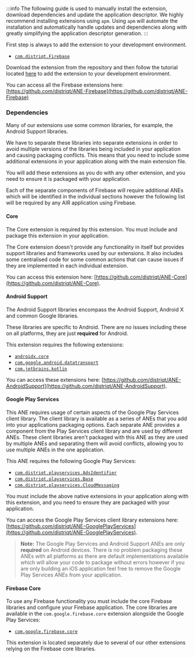 
:::info
The following guide is used to manually install the extension, download dependencies and update the application descriptor. We highly recommend installing extensions using `apm`. Using `apm` will automate the installation and automatically handle updates and dependencies along with greatly simplifying the application descriptor generation.
:::


First step is always to add the extension to your development environment. 

- [`com.distriqt.Firebase`](https://github.com/distriqt/ANE-Firebase/raw/master/lib/com.distriqt.Firebase.ane)

Download the extension from the repository and then follow the tutorial located [here](/docs/tutorials/getting-started) to add the extension to your development environment.

You can access all the Firebase extensions here: [https://github.com/distriqt/ANE-Firebase](https://github.com/distriqt/ANE-Firebase)



### Dependencies

Many of our extensions use some common libraries, for example, the Android Support libraries.

We have to separate these libraries into separate extensions in order to avoid multiple versions of the libraries being included in your application and causing packaging conflicts. This means that you need to include some additional extensions in your application along with the main extension file.

You will add these extensions as you do with any other extension, and you need to ensure it is packaged with your application.

Each of the separate components of Firebase will require additional ANEs which will be identified in the individual sections however the following list will be required by any AIR application using Firebase.


#### Core 

The Core extension is required by this extension. You must include and package this extension in your application.

The Core extension doesn't provide any functionality in itself but provides support libraries and frameworks used by our extensions. It also includes some centralised code for some common actions that can cause issues if they are implemented in each individual extension.

You can access this extension here: [https://github.com/distriqt/ANE-Core](https://github.com/distriqt/ANE-Core).


#### Android Support

The Android Support libraries encompass the Android Support, Android X and common Google libraries. 

These libraries are specific to Android. There are no issues including these on all platforms, they are just **required** for Android.

This extension requires the following extensions:

- [`androidx.core`](https://github.com/distriqt/ANE-AndroidSupport/raw/master/lib/androidx.core.ane)
- [`com.google.android.datatransport`](https://github.com/distriqt/ANE-AndroidSupport/raw/master/lib/com.google.android.datatransport.ane)
- [`com.jetbrains.kotlin`](https://github.com/distriqt/ANE-AndroidSupport/raw/master/lib/com.jetbrains.kotlin.ane)

You can access these extensions here: [https://github.com/distriqt/ANE-AndroidSupport](https://github.com/distriqt/ANE-AndroidSupport).



#### Google Play Services

This ANE requires usage of certain aspects of the Google Play Services client library. 
The client library is available as a series of ANEs that you add into your applications packaging options. 
Each separate ANE provides a component from the Play Services client library and are used by different ANEs. 
These client libraries aren't packaged with this ANE as they are used by multiple ANEs and separating them 
will avoid conflicts, allowing you to use multiple ANEs in the one application.

This ANE requires the following Google Play Services:

- [`com.distriqt.playservices.AdsIdentifier`](https://github.com/distriqt/ANE-GooglePlayServices/raw/master/lib/com.distriqt.playservices.AdsIdentifier.ane)
- [`com.distriqt.playservices.Base`](https://github.com/distriqt/ANE-GooglePlayServices/raw/master/lib/com.distriqt.playservices.Base.ane)
- [`com.distriqt.playservices.CloudMessaging`](https://github.com/distriqt/ANE-GooglePlayServices/raw/master/lib/com.distriqt.playservices.CloudMessaging.ane)

You must include the above native extensions in your application along with this extension, 
and you need to ensure they are packaged with your application.

You can access the Google Play Services client library extensions here: [https://github.com/distriqt/ANE-GooglePlayServices](https://github.com/distriqt/ANE-GooglePlayServices).

>
> **Note:** The Google Play Services and Android Support ANEs are only **required** on Android devices. 
> There is no problem packaging these ANEs with all platforms as there are default implementations available which will allow your code to package without errors 
> however if you are only building an iOS application feel free to remove the Google Play Services ANEs from your application.
>


#### Firebase Core

To use any Firebase functionality you must include the core Firebase libraries and configure your Firebase application. The core libraries are available in the `com.google.firebase.core` extension alongside the Google Play Services:

- [`com.google.firebase.core`](https://github.com/distriqt/ANE-GooglePlayServices/raw/master/lib/com.google.firebase.core.ane)

This extension is located separately due to several of our other extensions relying on the Firebase core libraries.

